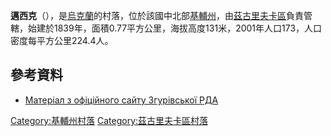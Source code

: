 {{coord|50|24|36|N|31|52|16|E|scale:30000|display=title}}

'''邁西克'''（{{lang-uk|Майське}}），是[[烏克蘭|烏克蘭]]的村落，位於該國中北部[[基輔州|基輔州]]，由[[茲古里夫卡區|茲古里夫卡區]]負責管轄，始建於1839年，面積0.77平方公里，海拔高度131米，2001年人口173，人口密度每平方公里224.4人。

==參考資料==
*[http://zgurivka-rda.gov.ua/silrady/shevchenkove.html Матеріал з офіційного сайту Згурівської РДА] {{Wayback|url=http://zgurivka-rda.gov.ua/silrady/shevchenkove.html |date=20190731065655 }}

{{DEFAULTSORT:Майське}}
[[Category:基輔州村落|Category:基輔州村落]]
[[Category:茲古里夫卡區村落|Category:茲古里夫卡區村落]]


{{Kiev-geo-stub}}